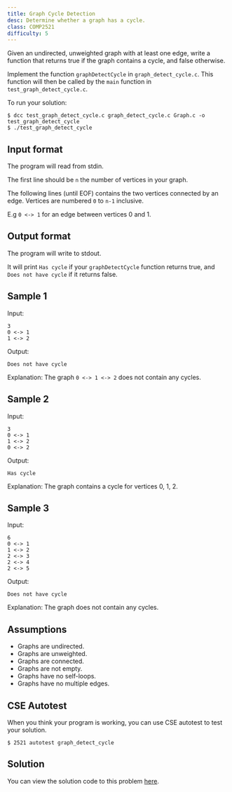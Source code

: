 ```yaml
---
title: Graph Cycle Detection
desc: Determine whether a graph has a cycle.
class: COMP2521
difficulty: 5
---
```


Given an undirected, unweighted graph with at least one edge, write a function that returns true if the graph contains a cycle, and false otherwise.

Implement the function `graphDetectCycle` in `graph_detect_cycle.c`. This function will then be called by the `main` function in `test_graph_detect_cycle.c`.

To run your solution:

```bash:~/2521-revision/graph_detect_cycle
$ dcc test_graph_detect_cycle.c graph_detect_cycle.c Graph.c -o test_graph_detect_cycle
$ ./test_graph_detect_cycle
```

## Input format

The program will read from stdin.

The first line should be `n` the number of vertices in your graph.

The following lines (until EOF) contains the two vertices connected by an edge. Vertices are numbered `0` to `n-1` inclusive.

E.g `0 <-> 1` for an edge between vertices 0 and 1.

## Output format

The program will write to stdout.

It will print `Has cycle` if your `graphDetectCycle` function returns true, and `Does not have cycle` if it returns false.

## Sample 1

Input:

```bash:~/2521-revision/graph_detect_cycle
3
0 <-> 1
1 <-> 2

```

Output:

```bash:~/2521-revision/graph_detect_cycle
Does not have cycle
```

Explanation: The graph `0 <-> 1 <-> 2` does not contain any cycles.

## Sample 2

Input:

```bash:~/2521-revision/graph_detect_cycle
3
0 <-> 1
1 <-> 2
0 <-> 2

```

Output:

```bash:~/2521-revision/graph_detect_cycle
Has cycle
```

Explanation: The graph contains a cycle for vertices 0, 1, 2.

## Sample 3

Input:

```bash:~/2521-revision/graph_detect_cycle
6
0 <-> 1
1 <-> 2
2 <-> 3
2 <-> 4
2 <-> 5

```

Output:

```bash:~/2521-revision/graph_detect_cycle
Does not have cycle
```

Explanation: The graph does not contain any cycles.

## Assumptions

- Graphs are undirected.
- Graphs are unweighted.
- Graphs are connected.
- Graphs are not empty.
- Graphs have no self-loops.
- Graphs have no multiple edges.

## CSE Autotest

When you think your program is working, you can use CSE autotest to test your solution.

```bash:~/2521-revision/graph_detect_cycle
$ 2521 autotest graph_detect_cycle
```

## Solution

You can view the solution code to this problem [here](https://github.com/dqna64/comp2521-revision-session/blob/main/problems/graph_detect_cycle/solution/graph_detect_cycle.c).
